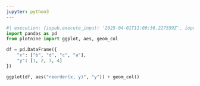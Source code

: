 ```yaml
---
jupyter: python3
---
```


```python
#| execution: {iopub.execute_input: '2025-04-01T11:00:36.227559Z', iopub.status.busy: '2025-04-01T11:00:36.227182Z', iopub.status.idle: '2025-04-01T11:00:36.600694Z', shell.execute_reply: '2025-04-01T11:00:36.600486Z'}
import pandas as pd
from plotnine import ggplot, aes, geom_col

df = pd.DataFrame({
    "x": ["b", "d", "c", "a"],
    "y": [1, 2, 3, 4]
})

ggplot(df, aes("reorder(x, y)", "y")) + geom_col()
```

